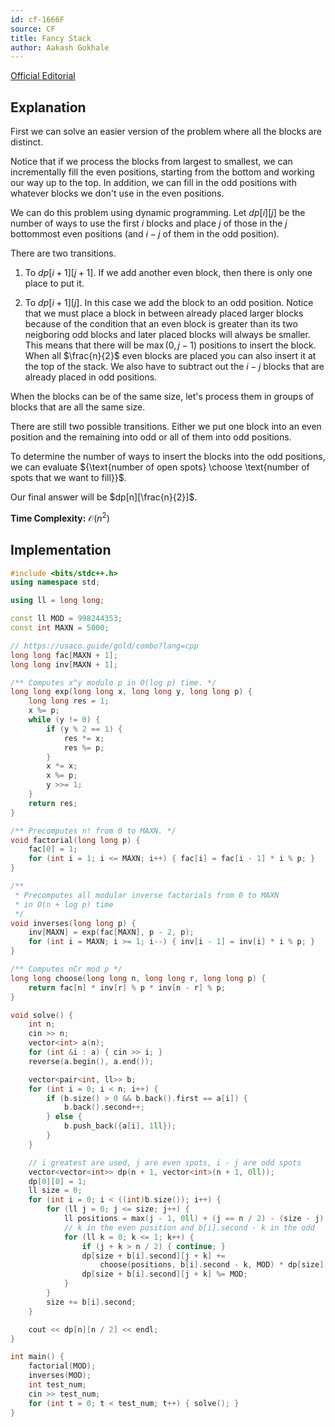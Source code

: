 ```yaml
---
id: cf-1666F
source: CF
title: Fancy Stack
author: Aakash Gokhale
---
```


[Official Editorial](https://codeforces.com/contest/1666/attachments/download/15881/nerc-2021-tutorial.pdf)

## Explanation

First we can solve an easier version of the problem where all the blocks are distinct.

Notice that if we process the blocks from largest to smallest, we can incrementally fill the even positions, starting from the bottom and working our way up to the top.
In addition, we can fill in the odd positions with whatever blocks we don't use in the even positions.

We can do this problem using dynamic programming.
Let $dp[i][j]$ be the number of ways to use the first $i$ blocks and place $j$ of those in the $j$ bottommost even positions (and $i - j$ of them in the odd position).

There are two transitions.

1. To $dp[i + 1][j + 1]$. If we add another even block, then there is only one place to put it.

2. To $dp[i + 1][j]$. In this case we add the block to an odd position.
Notice that we must place a block in between already placed larger blocks because of the condition that an even block is greater than its two neigboring odd blocks and later placed blocks will always be smaller.
This means that there will be $\max(0, j - 1)$ positions to insert the block. When all $\frac{n}{2}$ even blocks are placed you can also insert it at the top of the stack.
We also have to subtract out the $i - j$ blocks that are already placed in odd positions.

When the blocks can be of the same size, let's process them in groups of blocks that are all the same size.

There are still two possible transitions.
Either we put one block into an even position and the remaining into odd or all of them into odd positions.

To determine the number of ways to insert the blocks into the odd positions, we can evaluate ${\text{number of open spots} \choose \text{number of spots that we want to fill}}$.

Our final answer will be $dp[n][\frac{n}{2}]$.

**Time Complexity:** $\mathcal{O}(n^2)$

## Implementation

<LanguageSection>
<CPPSection>

```cpp
#include <bits/stdc++.h>
using namespace std;

using ll = long long;

const ll MOD = 998244353;
const int MAXN = 5000;

// https://usaco.guide/gold/combo?lang=cpp
long long fac[MAXN + 1];
long long inv[MAXN + 1];

/** Computes x^y modulo p in O(log p) time. */
long long exp(long long x, long long y, long long p) {
	long long res = 1;
	x %= p;
	while (y != 0) {
		if (y % 2 == 1) {
			res *= x;
			res %= p;
		}
		x *= x;
		x %= p;
		y >>= 1;
	}
	return res;
}

/** Precomputes n! from 0 to MAXN. */
void factorial(long long p) {
	fac[0] = 1;
	for (int i = 1; i <= MAXN; i++) { fac[i] = fac[i - 1] * i % p; }
}

/**
 * Precomputes all modular inverse factorials from 0 to MAXN
 * in O(n + log p) time
 */
void inverses(long long p) {
	inv[MAXN] = exp(fac[MAXN], p - 2, p);
	for (int i = MAXN; i >= 1; i--) { inv[i - 1] = inv[i] * i % p; }
}

/** Computes nCr mod p */
long long choose(long long n, long long r, long long p) {
	return fac[n] * inv[r] % p * inv[n - r] % p;
}

void solve() {
	int n;
	cin >> n;
	vector<int> a(n);
	for (int &i : a) { cin >> i; }
	reverse(a.begin(), a.end());

	vector<pair<int, ll>> b;
	for (int i = 0; i < n; i++) {
		if (b.size() > 0 && b.back().first == a[i]) {
			b.back().second++;
		} else {
			b.push_back({a[i], 1ll});
		}
	}

	// i greatest are used, j are even spots, i - j are odd spots
	vector<vector<int>> dp(n + 1, vector<int>(n + 1, 0ll));
	dp[0][0] = 1;
	ll size = 0;
	for (int i = 0; i < ((int)b.size()); i++) {
		for (ll j = 0; j <= size; j++) {
			ll positions = max(j - 1, 0ll) + (j == n / 2) - (size - j);
			// k in the even position and b[i].second - k in the odd
			for (ll k = 0; k <= 1; k++) {
				if (j + k > n / 2) { continue; }
				dp[size + b[i].second][j + k] +=
					choose(positions, b[i].second - k, MOD) * dp[size][j] % MOD;
				dp[size + b[i].second][j + k] %= MOD;
			}
		}
		size += b[i].second;
	}

	cout << dp[n][n / 2] << endl;
}

int main() {
	factorial(MOD);
	inverses(MOD);
	int test_num;
	cin >> test_num;
	for (int t = 0; t < test_num; t++) { solve(); }
}
```

</CPPSection>
</LanguageSection>
